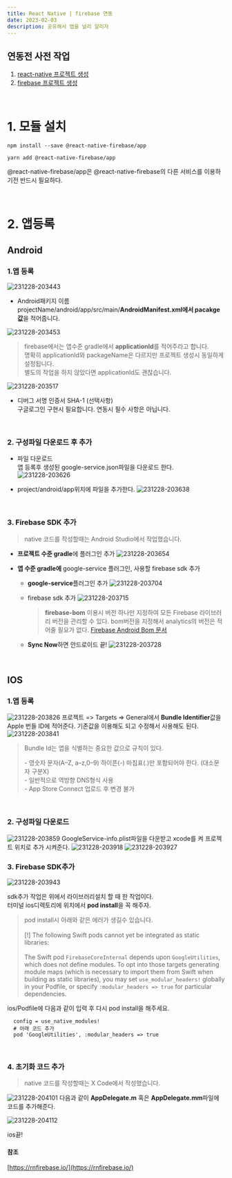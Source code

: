 ```yaml
---
title: React Native | firebase 연동
date: 2023-02-03
description: 공유해서 앱을 널리 알리자
---
```


## 연동전 사전 작업

1.  [react-native 프로젝트 생성](https://reactnative.dev/docs/environment-setup)
2.  [firebase 프로젝트 생성 ](https://console.firebase.google.com/)

<br />

# 1\. 모듈 설치

```
npm install --save @react-native-firebase/app

yarn add @react-native-firebase/app
```

@react-native-firebase/app은 @react-native-firebase의 다른 서비스를 이용하기전 반드시 필요하다.

<br />

# 2\. 앱등록

## **Android**

### **1.앱 등록**

![231228-203443](/posts/React_Native-Firebase_Setting/231228-203443.png)

- Android패키지 이름 projectName/android/app/src/main/**AndroidManifest.xml에서 pacakge값**을 적어줍니다.

![231228-203453](/posts/React_Native-Firebase_Setting/231228-203453.png)

> firebase에서는 앱수준 gradle에서 **applicationId**를 적어주라고 합니다.  
> 명확히 applicationId와 packageName은 다르지만 프로젝트 생성시 동일하게 설정됩니다.  
> 별도의 작업을 하지 않았다면 applicationId도 괜찮습니다.

![231228-203517](/posts/React_Native-Firebase_Setting/231228-203517.png)

- 디버그 서명 인증서 SHA-1 (선택사항)  
  구글로그인 구현시 필요합니다. 연동시 필수 사항은 아닙니다.

​

### **2\. 구성파일 다운로드 후 추가**

- 파일 다운로드   
   앱 등록후 생성된 google-service.json파일을 다운로드 한다. ![231228-203626](/posts/React_Native-Firebase_Setting/231228-203626.png)

- project/android/app위치에 파일을 추가한다. ![231228-203638](/posts/React_Native-Firebase_Setting/231228-203638.png)

​

### **3\. Firebase SDK 추가**

> native 코드를 작성할때는 Android Studio에서 작업했습니다.

- **프로젝트 수준 gradle**에 플러그인 추가 ![231228-203654](/posts/React_Native-Firebase_Setting/231228-203654.png)
- **앱 수준 gradle에** google-service 플러그인, 사용할 firebase sdk 추가

  - **google-service**플러그인 추가 ![231228-203704](/posts/React_Native-Firebase_Setting/231228-203704.png)
  - firebase sdk 추가 ![231228-203715](/posts/React_Native-Firebase_Setting/231228-203715.png)

    > **firebase-bom** 이용시 버전 하나만 지정하여 모든 Firebase 라이브러리 버전을 관리할 수 있다. bom버전을 지정해서 analytics의 버전은 적어줄 필요가 없다. [Firebase Android Bom 문서](https://firebase.google.com/docs/android/learn-more#bom)

  - **Sync Now**하면 안드로이드 끝! ![231228-203728](/posts/React_Native-Firebase_Setting/231228-203728.png)

​ ​

## **IOS**

### **1.앱 등록**

![231228-203826](/posts/React_Native-Firebase_Setting/231228-203826.png) 프로젝트 => Targets => General에서 **Bundle Identifier**값을 Apple 번들 ID에 적어준다. 기존값을 이용해도 되고 수정해서 사용해도 된다. ![231228-203841](/posts/React_Native-Firebase_Setting/231228-203841.png)

> Bundle Id는 앱을 식별하는 중요한 값으로 규칙이 있다.
>
> \- 영숫자 문자(A–Z, a–z,0–9) 하이픈(-) 마침표(.)만 포함되어야 한다. (대소문자 구분X)  
> \- 일반적으로 역방향 DNS형식 사용  
> \- App Store Connect 업로드 후 변경 불가

​

### **2\. 구성파일 다운로드**

![231228-203859](/posts/React_Native-Firebase_Setting/231228-203859.png) GoogleService-info.plist파일을 다운받고 xcode를 켜 프로젝트 위치로 추가 시켜준다. ![231228-203918](/posts/React_Native-Firebase_Setting/231228-203918.png) ![231228-203927](/posts/React_Native-Firebase_Setting/231228-203927.png)

### **3\. Firebase SDK추가**

![231228-203943](/posts/React_Native-Firebase_Setting/231228-203943.png)

sdk추가 작업은 위에서 라이브러리설치 할 때 한 작업이다.  
터미널 ios디렉토리에 위치에서 **pod install**을 꼭 해주자.

> pod install시 아래와 같은 에러가 생길수 있습니다. <br/>​<br/> [!] The following Swift pods cannot yet be integrated as static libraries: ​<br/><br/> The Swift pod `FirebaseCoreInternal` depends upon `GoogleUtilities`, which does not define modules. To opt into those targets generating module maps (which is necessary to import them from Swift when building as static libraries), you may set `use_modular_headers!` globally in your Podfile, or specify `:modular_headers => true` for particular dependencies.

ios/Podfile에 다음과 같이 입력 후 다시 pod install을 해주세요.

```
  config = use_native_modules!
  # 아래 코드 추가
  pod 'GoogleUtilities', :modular_headers => true
```

​

### **4\. 초기화 코드 추가**

> native 코드를 작성할때는 X Code에서 작성했습니다.

![231228-204101](/posts/React_Native-Firebase_Setting/231228-204101.png) 다음과 같이 **AppDelegate.m** 혹은 **AppDelegate.mm**파일에 코드를 추가해준다.

![231228-204112](/posts/React_Native-Firebase_Setting/231228-204112.png)

ios끝! ​

#### 참조

[https://rnfirebase.io/](https://rnfirebase.io/)
